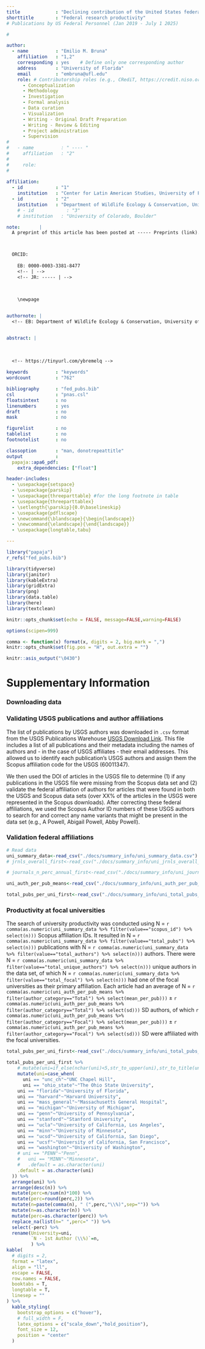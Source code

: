 ```yaml
---
title             : "Declining contribution of the United States federal government to global research corpus "
shorttitle        : "Federal research productivity"
# Publications by US Federal Personnel (Jan 2019 - July 1 2025)

# 

author: 
  - name          : "Emilio M. Bruna"
    affiliation   : "1,2"
    corresponding : yes    # Define only one corresponding author
    address       : "University of Florida"
    email         : "embruna@ufl.edu"
    role: # Contributorship roles (e.g., CRediT, https://credit.niso.org/)
      - Conceptualization
      - Methodology
      - Investigation
      - Formal analysis
      - Data curation
      - Visualization
      - Writing - Original Draft Preparation
      - Writing - Review & Editing
      - Project administration
      - Supervision   
# 
#   - name          : " ---- "
#     affiliation   : "2"
#     
#     role:
#   
 
affiliation:
  - id            : "1"
    institution   : "Center for Latin American Studies, University of Florida, PO Box 110530, Gainesville, Florida, 32611-0530 USA"
  - id            : "2"
    institution   : "Department of Wildlife Ecology & Conservation, University of Florida, PO Box 110530, Gainesville, Florida, 32611-0430 USA"
    # - id            : "3"
    # institution   : "University of Colorado, Boulder"

note:       | 
  A preprint of this article has been posted at ----- Preprints (link).



  ORCID:
  
    EB: 0000-0003-3381-8477 
    <!-- | -->
    <!-- JR: ----- | -->
    

  
    \newpage


authornote: |
  <!-- EB: Department of Wildlife Ecology & Conservation, University of Florida, PO Box 110530, Gainesville, Florida, 32611-0430 USA and Center for Latin American Studies, University of Florida, PO Box 110530, Gainesville, Florida, 32611-0530 USA -->


abstract: |
  
  
  
  <!-- https://tinyurl.com/ybremelq -->
  
keywords          : "keywords"
wordcount         : "762"

bibliography      : "fed_pubs.bib"
csl               : "pnas.csl"
floatsintext      : no
linenumbers       : yes
draft             : no
mask              : no

figurelist        : no
tablelist         : no
footnotelist      : no

classoption       : "man, donotrepeattitle"
output            : 
  papaja::apa6_pdf:
    extra_dependencies: ["float"]

header-includes:
  - \usepackage{setspace}
  - \usepackage{parskip}
  - \usepackage{threeparttable} #for the long footnote in table
  - \usepackage{threeparttablex}
  - \setlength{\parskip}{0.0\baselineskip}
  - \usepackage{pdflscape}
  - \newcommand{\blandscape}{\begin{landscape}}
  - \newcommand{\elandscape}{\end{landscape}}
  - \usepackage{longtable,tabu}

---
```


```r
library("papaja")
r_refs("fed_pubs.bib")

library(tidyverse)
library(janitor)
library(kableExtra)
library(gridExtra)
library(png)
library(data.table)
library(here)
library(textclean)

knitr::opts_chunk$set(echo = FALSE, message=FALSE,warning=FALSE)

options(scipen=999)

comma <- function(x) format(x, digits = 2, big.mark = ",")
knitr::opts_chunk$set(fig.pos = "H", out.extra = "")

knitr::asis_output("\0430")
```



# Supplementary Information


### Downloading data


\bigskip

### Validating USGS publications and author affiliations
The list of publications by USGS authors was downloaded in `.csv` format from the USGS Publications Warehouse [USGS Download Link](https://pubs.usgs.gov/search?q=&__ncforminfo=QlYggikRS-BXoBZnKRyLp_RdoV7Dw8RCmr2MzQMevktrqQxDtIgOnT-H17W2qWdL_pZetw-0HTd7qfTpdOVFIE3W0S5oyopp). This file includes a list of all publications and their metadata including the names of authors and - in the case of USGS affiliates - their email addresses. This allowed us to identify each publication's USGS authors and assign them the Scopus affiliation code for the USGS (60011347). 

We then used the DOI of articles in the USGS file to determine (1) if any publications in the USGS file were missing from the Scopus data set and (2) validate the federal affiliation of authors for articles that were found in both the USGS and Scopus data sets (over XX% of the articles in the USGS were represented in the Scopus downloads). After correcting these federal affiliations, we used the Scopus Author ID numbers of these USGS authors to search for and correct any name variants that might be present in the data set (e.g., A Powell, Abigail Powell, Abby Powell). 

\bigskip

### Validation federal affiliations






```r

# Read data
uni_summary_data<-read_csv("./docs/summary_info/uni_summary_data.csv")
# jrnls_overall_first<-read_csv("./docs/summary_info/uni_jrnls_overall_first.csv")

# journals_n_perc_annual_first<-read_csv("./docs/summary_info/uni_journals_n_perc_annual_first.csv")

uni_auth_per_pub_means<-read_csv("./docs/summary_info/uni_auth_per_pub_means.csv")

total_pubs_per_uni_first<-read_csv("./docs/summary_info/uni_total_pubs_per_uni_first.csv")


```
\bigskip
### Productivity at focal universities 

<!-- returned N = `r comma(as.numeric(uni_summary_data %>% filter(value=="total_affils") %>% select(n)))`.  -->
The search of university productivity was conducted using N = `r comma(as.numeric(uni_summary_data %>% filter(value=="scopus_id") %>% select(n)))` Scopus affiliation IDs. It resulted in N = `r comma(as.numeric(uni_summary_data %>% filter(value=="total_pubs") %>% select(n)))` publications with N = `r comma(as.numeric(uni_summary_data %>% filter(value=="total_authors") %>% select(n)))` authors. There were N = `r comma(as.numeric(uni_summary_data %>% filter(value=="total_unique_authors") %>% select(n)))` unique authors in the data set, of which N = `r comma(as.numeric(uni_summary_data %>% filter(value=="total_focal") %>% select(n)))` had one of the focal universities as their primary affiliation. Each article had an average of N = `r comma(as.numeric(uni_auth_per_pub_means %>% filter(author_category=="Total") %>% select(mean_per_pub)))` ± `r comma(as.numeric(uni_auth_per_pub_means %>% filter(author_category=="Total") %>% select(sd)))` SD authors, of which `r comma(as.numeric(uni_auth_per_pub_means %>% filter(author_category=="Focal") %>% select(mean_per_pub)))` ± `r comma(as.numeric(uni_auth_per_pub_means %>% filter(author_category=="Focal") %>% select(sd)))` SD were affiliated with the focal universities. 





<!-- ```{r  label = cumulative_fig, echo = FALSE, fig.cap = "Cumulative number of articles published by researchers at focal universities from Jan 2019 through Aug 2025 and the percent change in 2025 productivity relative to the same time period in 2024 (red).", out.width = '100%'} -->
<!-- knitr::include_graphics("../docs/images/pubs_mo_cum_fig_uni.png", error=FALSE) -->

<!-- ``` -->



```r

total_pubs_per_uni_first<-read_csv("./docs/summary_info/uni_total_pubs_per_uni_first.csv")

total_pubs_per_uni_first %>%
    # mutate(uni=if_else(nchar(uni)<5,str_to_upper(uni),str_to_title(uni))) %>% 
    mutate(uni=case_when(
      uni == "unc_ch"~"UNC Chapel Hill",
      uni == "ohio_state"~"The Ohio State University",
    uni == "florida"~"University of Florida",
    uni == "harvard"~"Harvard University",
    uni == "mass_general"~"Massachusetts General Hospital",
    uni == "michigan"~"University of Michigan",
    uni == "penn"~"University of Pennsylvania",
    uni == "stanford"~"Stanford University",
    uni == "ucla"~"University of California, Los Angeles",
    uni == "minn"~"University of Minnesota",
    uni == "ucsd"~"University of California, San Diego",
    uni == "ucsf"~"University of California, San Francisco",
    uni == "washington"~"University of Washington",
    # uni == "PENN"~"Penn",
    #   uni == "MINN"~"Minnesota",
    #   .default = as.character(uni)
    .default = as.character(uni)
  )) %>% 
  arrange(uni) %>% 
  arrange(desc(n)) %>% 
  mutate(perc=n/sum(n)*100) %>% 
  mutate(perc=round(perc,2)) %>% 
  mutate(n=paste(comma(n), " (",perc,"\\%)",sep="")) %>%
  mutate(n=as.character(n)) %>% 
  mutate(perc=as.character(perc)) %>% 
  replace_na(list(n=" ",perc=" ")) %>% 
  select(-perc) %>%
  rename(University=uni,
         `N - 1st Author (\\%)`=n,
         ) %>% 
kable(
  # digits = 2,
  format = "latex",
  align = "ll",
  escape = FALSE,
  row.names = FALSE,
  booktabs = T,
  longtable = T,
  linesep = ""
) %>%
  kable_styling(
    bootstrap_options = c("hover"),
    # full_width = F,
    latex_options = c("scale_down","hold_position"),
    font_size = 12,
    position = "center"
  ) 
```







<!-- # References -->

<!-- ::: {#refs custom-style="Bibliography"} -->
<!-- ::: -->

